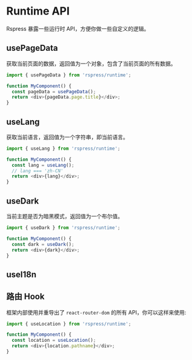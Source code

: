 # Runtime API

Rspress 暴露一些运行时 API，方便你做一些自定义的逻辑。

## usePageData

获取当前页面的数据，返回值为一个对象，包含了当前页面的所有数据。

```js
import { usePageData } from 'rspress/runtime';

function MyComponent() {
  const pageData = usePageData();
  return <div>{pageData.page.title}</div>;
}
```

## useLang

获取当前语言，返回值为一个字符串，即当前语言。

```js
import { useLang } from 'rspress/runtime';

function MyComponent() {
  const lang = useLang();
  // lang === 'zh-CN'
  return <div>{lang}</div>;
}
```

## useDark

当前主题是否为暗黑模式，返回值为一个布尔值。

```js
import { useDark } from 'rspress/runtime';

function MyComponent() {
  const dark = useDark();
  return <div>{dark}</div>;
}
```

## useI18n


<UseI18n />

## 路由 Hook

框架内部使用并重导出了 `react-router-dom` 的所有 API，你可以这样来使用:

```ts
import { useLocation } from 'rspress/runtime';

function MyComponent() {
  const location = useLocation();
  return <div>{location.pathname}</div>;
}
```
